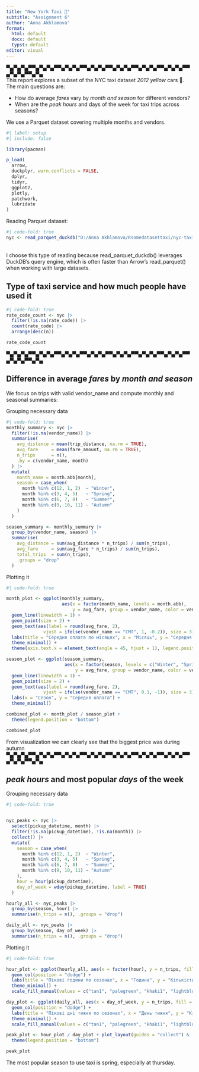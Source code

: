 ```yaml
---
title: "New York Taxi 🚕"
subtitle: "Assignment 6"
author: "Anna Akhlamova"
format: 
  html: default
  docx: default
  typst: default
editor: visual
---
```


▀▄▀▄▀▄▀▀▄▀▄▀▄▀▀▄▀▄▀▄▀▀▄▀▄▀▄▀▀▄▀▄▀▄▀▀▄▀▄▀▄▀▀▄▀▄▀▄▀▀▄▀▄▀▄▀▀▄▀▄<br> This report explores a subset of the NYC taxi dataset *2012 yellow* cars 🚖. The main questions are:<br>

-   How do average *fares* vary by *month and season* for different vendors?<br>
-   When are the *peak hours* and days of the week for taxi trips across seasons?<br>

We use a Parquet dataset covering multiple months and vendors.<br>

```r
#| label: setup
#| include: false

library(pacman)

p_load(
  arrow,
  duckplyr, warn.conflicts = FALSE,
  dplyr,
  tidyr,
  ggplot2,
  plotly,
  patchwork,
  lubridate
)
```

Reading Parquet dataset:

```r
#| code-fold: true
nyc <- read_parquet_duckdb("D:/Anna Akhlamova/Rsomedatasettaxi/nyc-taxi/**/*.parquet")
```

<br>I choose this type of reading because read_parquet_duckdb() leverages DuckDB’s query engine, which is often faster than Arrow’s read_parquet() when working with large datasets.

## Type of taxi service and how much people have used it

```r
#| code-fold: true
rate_code_count <- nyc |> 
  filter(!is.na(rate_code)) |> 
  count(rate_code) |> 
  arrange(desc(n))

rate_code_count
```

▀▄▀▄▀▄▀▀▄▀▄▀▄▀▀▄▀▄▀▄▀▀▄▀▄▀▄▀▀▄▀▄▀▄▀▀▄▀▄▀▄▀▀▄▀▄▀▄▀▀▄▀▄▀▄▀▀▄▀▄<br>

## Difference in average *fares* by *month and season*

We focus on trips with valid vendor_name and compute monthly and seasonal summaries:<br>

Grouping necessary data<br>

```r
#| code-fold: true
monthly_summary <- nyc |>
  filter(!is.na(vendor_name)) |>
  summarise(
    avg_distance = mean(trip_distance, na.rm = TRUE),
    avg_fare     = mean(fare_amount, na.rm = TRUE),
    n_trips      = n(),
    .by = c(vendor_name, month)
  ) |>
  mutate(
    month_name = month.abb[month],
    season = case_when(
      month %in% c(12, 1, 2)  ~ "Winter",
      month %in% c(3, 4, 5)   ~ "Spring",
      month %in% c(6, 7, 8)   ~ "Summer",
      month %in% c(9, 10, 11) ~ "Autumn"
    )
  )

season_summary <- monthly_summary |>
  group_by(vendor_name, season) |>
  summarise(
    avg_distance = sum(avg_distance * n_trips) / sum(n_trips),
    avg_fare     = sum(avg_fare * n_trips) / sum(n_trips),
    total_trips  = sum(n_trips),
    .groups = "drop"
  )

```

Plotting it<br>

```r
#| code-fold: true

month_plot <- ggplot(monthly_summary,
                     aes(x = factor(month_name, levels = month.abb),
                         y = avg_fare, group = vendor_name, color = vendor_name)) +
  geom_line(linewidth = 1) +
  geom_point(size = 2) +
  geom_text(aes(label = round(avg_fare, 2), 
              vjust = ifelse(vendor_name == "CMT", 1, -0.2)), size = 3)+
  labs(title = "Середня оплата по місяцях", x = "Місяць", y = "Середня оплата") +
  theme_minimal() +
  theme(axis.text.x = element_text(angle = 45, hjust = 1), legend.position = 'none')

season_plot <- ggplot(season_summary,
                      aes(x = factor(season, levels = c("Winter", "Spring", "Summer", "Autumn")),
                          y = avg_fare, group = vendor_name, color = vendor_name)) +
  geom_line(linewidth = 1) +
  geom_point(size = 2) +
  geom_text(aes(label = round(avg_fare, 2), 
              vjust = ifelse(vendor_name == "CMT", 0.1, -1)), size = 3)+
  labs(x = "Сезон", y = "Середня оплата") +
  theme_minimal()

combined_plot <- month_plot / season_plot +
  theme(legend.position = "bottom")

combined_plot
```

From visualization we can clearly see that the biggest price was during autumn ▀▄▀▄▀▄▀▀▄▀▄▀▄▀▀▄▀▄▀▄▀▀▄▀▄▀▄▀▀▄▀▄▀▄▀▀▄▀▄▀▄▀▀▄▀▄▀▄▀▀▄▀▄▀▄▀▀▄▀▄<br>

## *peak hours* and most popular *days* of the week

Grouping necessary data<br>

```r
#| code-fold: true


nyc_peaks <- nyc |>
  select(pickup_datetime, month) |> 
  filter(!is.na(pickup_datetime), !is.na(month)) |> 
  collect() |>
  mutate(
    season = case_when(
      month %in% c(12, 1, 2)  ~ "Winter",
      month %in% c(3, 4, 5)   ~ "Spring",
      month %in% c(6, 7, 8)   ~ "Summer",
      month %in% c(9, 10, 11) ~ "Autumn"
    ),
    hour = hour(pickup_datetime),
    day_of_week = wday(pickup_datetime, label = TRUE)
  )

hourly_all <- nyc_peaks |>
  group_by(season, hour) |>
  summarise(n_trips = n(), .groups = "drop")

daily_all <- nyc_peaks |>
  group_by(season, day_of_week) |>
  summarise(n_trips = n(), .groups = "drop")

```

Plotting it<br>

```r
#| code-fold: true

hour_plot <- ggplot(hourly_all, aes(x = factor(hour), y = n_trips, fill = season)) +
  geom_col(position = "dodge") +
  labs(title = "Пікові години по сезонах", x = "Година", y = "Кількість поїздок") +
  theme_minimal() +
  scale_fill_manual(values = c("tan1", "palegreen", "khaki1", "lightblue1"))

day_plot <- ggplot(daily_all, aes(x = day_of_week, y = n_trips, fill = season)) +
  geom_col(position = "dodge") +
  labs(title = "Пікові дні тижня по сезонах", x = "День тижня", y = "Кількість поїздок") +
  theme_minimal() +
  scale_fill_manual(values = c("tan1", "palegreen", "khaki1", "lightblue1"))

peak_plot <- hour_plot / day_plot + plot_layout(guides = "collect") &
  theme(legend.position = "bottom")

peak_plot
```

The most popular season to use taxi is spring, especially at thursday.

